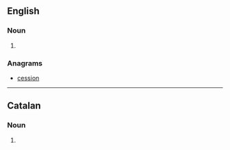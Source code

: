 ==English==

===Noun===
{{head|en|noun plural form}}

# {{plural of|cosine|lang=en}}

===Anagrams===
* [[cession#English|cession]]

----

==Catalan==

===Noun===
{{head|ca|noun form}}

# {{plural of|cosina|lang=ca}}